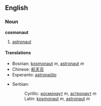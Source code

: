 ==English==
===Noun===
'''cosmonaut'''
#[[astronaut]]
====Translations====
{{top}}
*Bosnian: [[kosmonaut]] ''m'', [[astronaut]] ''m''
*Chinese: [[航天员]]
*Esperanto: [[astronaŭto]]
{{mid}}
*Serbian:
*:Cyrillic: [[космонаут]] ''m'', [[астронаут]] ''m''
*:Latin: [[kosmonaut]] ''m'', [[astronaut]] ''m''
{{bottom}}